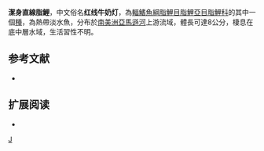 {{Speciesbox 
| taxon = Moenkhausia agnesae
| status = NE
| status_system = IUCN3.1
| authority =  [[Géry|Géry]], 1965
| synonyms = 
}}
'''潔身直線脂鯉'''，中文俗名'''红线牛奶灯'''，為[[輻鰭魚綱|輻鰭魚綱]][[脂鯉目|脂鯉目]][[脂鯉亞目|脂鯉亞目]][[脂鯉科|脂鯉科]]的其中一個[[種|種]]，為熱帶淡水魚，分布於[[南美洲|南美洲]][[亞馬遜河|亞馬遜河]]上游流域，體長可達8公分，棲息在底中層水域，生活習性不明。

==参考文献==
{{refbegin}}
*{{FishBase_species|genus=Moenkhausia|species=agnesae|year=2013|month=12}}
{{refend}}

== 扩展阅读 ==
{{refbegin}}
*{{wikispecies-inline|Moenkhausia agnesae|潔身直線脂鯉}}
{{refend}}
{{Taxonbar|from=Q6405644}}

[[Category:直線脂鯉屬|J]]


{{魚類小作品}}